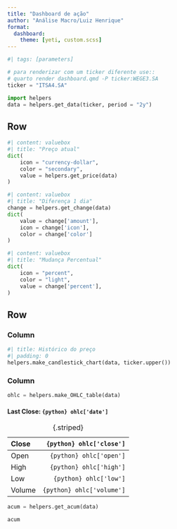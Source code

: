 ---
title: "Dashboard de ação"
author: "Análise Macro/Luiz Henrique"
format: 
  dashboard:
    theme: [yeti, custom.scss]
---

```{python}
#| tags: [parameters]

# para renderizar com um ticker diferente use::
# quarto render dashboard.qmd -P ticker:WEGE3.SA
ticker = "ITSA4.SA"
```

```{python}
import helpers
data = helpers.get_data(ticker, period = "2y")
```

## Row

```{python}
#| content: valuebox
#| title: "Preço atual"
dict(
    icon = "currency-dollar",
    color = "secondary",
    value = helpers.get_price(data)
)
```


```{python}
#| content: valuebox
#| title: "Diferença 1 dia"
change = helpers.get_change(data)
dict(
    value = change['amount'],
    icon = change['icon'],
    color = change['color']
) 
```

```{python}
#| content: valuebox
#| title: "Mudança Percentual"
dict(
    icon = "percent",
    color = "light",
    value = change['percent'],
) 
```

## Row

### Column {width=75%}

```{python}
#| title: Histórico do preço
#| padding: 0
helpers.make_candlestick_chart(data, ticker.upper())
```

### Column {width=25%}

```{python}
ohlc = helpers.make_OHLC_table(data)
```

::: {.card}

#### Last Close: `{python} ohlc['date']`

| Close	 | `{python} ohlc['close']`  |
|:-------|--------------------------:|
| Open	 | `{python} ohlc['open']`   |
| High	 | `{python} ohlc['high']`   |
| Low	 | `{python} ohlc['low']`    |
| Volume | `{python} ohlc['volume']` |
: {.striped}

:::

```{python}
acum = helpers.get_acum(data)
```

::: {.card}

```{python}
acum
```

:::